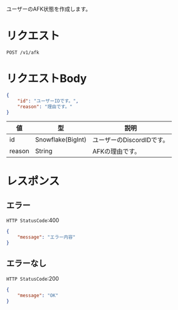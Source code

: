 ユーザーのAFK状態を作成します。

# リクエスト
```
POST /v1/afk
```

# リクエストBody
```json
{
    "id": "ユーザーIDです。",
    "reason": "理由です。"
}
```

| 値 | 型 | 説明 |
| ---- | ---- | ---- |
| id | Snowflake(BigInt) | ユーザーのDiscordIDです。 |
| reason | String | AFKの理由です。 |

# レスポンス

## エラー

`HTTP StatusCode`:400

```json
{
    "message": "エラー内容"
}
```

## エラーなし

`HTTP StatusCode`:200

```json
{
    "message": "OK"
}
```
